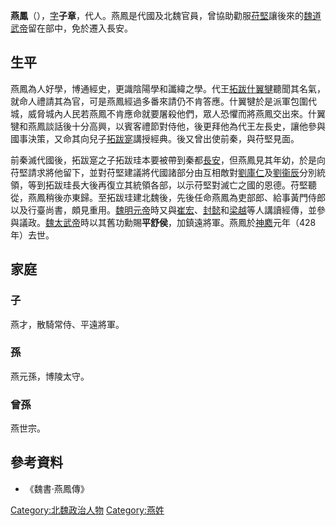 '''燕鳳'''（{{bd|4世紀||428年|catIdx=Y}}），[[表字|字]]'''子章'''，代人。燕鳳是代國及北魏官員，曾協助勸服[[苻堅|苻堅]]讓後來的[[魏道武帝|魏道武帝]]留在部中，免於遷入長安。

== 生平 ==
燕鳳為人好學，博通經史，更識陰陽學和讖緯之學。代王[[拓跋什翼犍|拓跋什翼犍]]聽聞其名氣，就命人禮請其為官，可是燕鳳經過多番來請仍不肯答應。什翼犍於是派軍包圍代城，威脅城內人民若燕鳳不肯應命就要屠殺他們，眾人恐懼而將燕鳳交出來。什翼犍和燕鳳談話後十分高興，以賓客禮節對侍他，後更拜他為代王左長史，讓他參與國事決策，又命其向兒子[[拓跋寔|拓跋寔]]講授經典。後又曾出使前秦，與苻堅見面。

前秦滅代國後，拓跋寔之子拓跋珪本要被帶到秦都[[長安|長安]]，但燕鳳見其年幼，於是向苻堅請求將他留下，並對苻堅建議將代國諸部分由互相敵對[[劉庫仁|劉庫仁]]及[[劉衞辰|劉衞辰]]分別統領，等到拓跋珪長大後再復立其統領各部，以示苻堅對滅亡之國的恩德。苻堅聽從，燕鳳稍後亦東歸。至拓跋珪建北魏後，先後任命燕鳳為吏部郎、給事黃門侍郎以及行臺尚書，頗見重用。[[魏明元帝|魏明元帝]]時又與[[崔宏|崔宏]]、[[封懿|封懿]]和[[梁越|梁越]]等人講讀經傳，並參與議政。[[魏太武帝|魏太武帝]]時以其舊功勳賜'''平舒侯'''，加鎮遠將軍。燕鳳於[[神䴥|神䴥]]元年（428年）去世。

== 家庭 ==
=== 子 ===
燕才，散騎常侍、平遠將軍。
=== 孫 ===
燕元孫，博陵太守。
=== 曾孫 ===
燕世宗。

== 參考資料 ==
*《魏書·燕鳳傳》

[[Category:北魏政治人物|Category:北魏政治人物]]
[[Category:燕姓|Category:燕姓]]